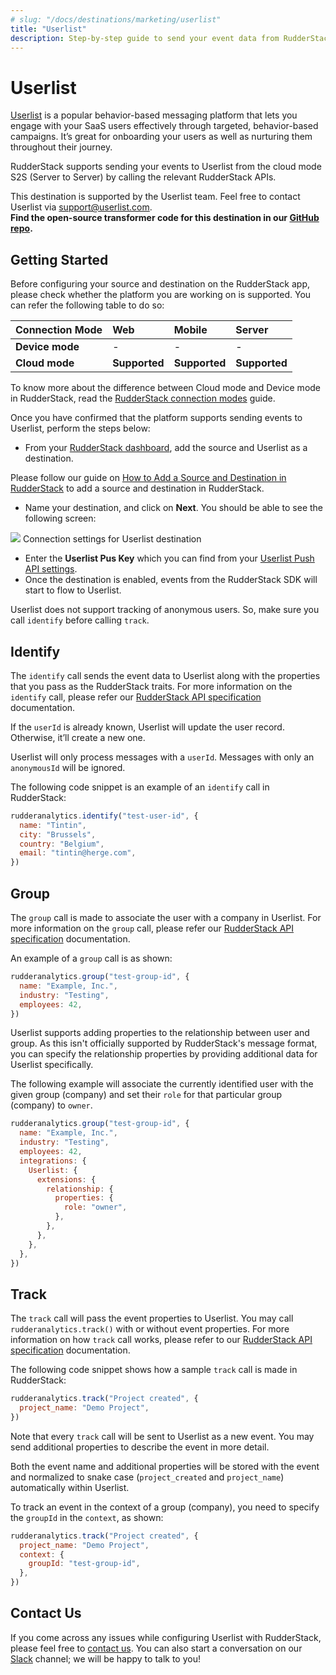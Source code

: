 ```yaml
---
# slug: "/docs/destinations/marketing/userlist"
title: "Userlist"
description: Step-by-step guide to send your event data from RudderStack to Userlist
---
```


# Userlist

[Userlist](https://userlist.com) is a popular behavior-based messaging platform that lets you engage with your SaaS users effectively through targeted, behavior-based campaigns. It’s great for onboarding your users as well as nurturing them throughout their journey.

RudderStack supports sending your events to Userlist from the cloud mode S2S \(Server to Server\) by calling the relevant RudderStack APIs.

<div class="successBlock">
This destination is supported by the Userlist team. Feel free to contact Userlist via <a href="mailto:support@userlist.com">support@userlist.com</a>.
</div>

<div class="successBlock">
<strong>Find the open-source transformer code for this destination in our <a href="https://github.com/rudderlabs/rudder-transformer/tree/master/v0/destinations/userlist">GitHub repo</a>.</strong>
</div>

## Getting Started

Before configuring your source and destination on the RudderStack app, please check whether the platform you are working on is supported. You can refer the following table to do so:

| **Connection Mode** | **Web**       | **Mobile**    | **Server**    |
| :------------------ | :------------ | :------------ | :------------ |
| **Device mode**     | -             | -             | -             |
| **Cloud mode**      | **Supported** | **Supported** | **Supported** |

<div class="infoBlock">
To know more about the difference between Cloud mode and Device mode in RudderStack, read the <a href="https://rudderstack.com/docs/connections/rudderstack-connection-modes/">RudderStack connection modes</a> guide.

</div>

Once you have confirmed that the platform supports sending events to Userlist, perform the steps below:

- From your [RudderStack dashboard](https://app.rudderlabs.com/), add the source and Userlist as a destination.

<div class="infoBlock">
Please follow our guide on <a href="https://rudderstack.com/docs/connections/adding-source-and-destination-rudderstack/">How to Add a Source and Destination in RudderStack</a> to add a source and destination in RudderStack.

</div>

- Name your destination, and click on **Next**. You should be able to see the following screen:

<img src="../../assets/userlist.png" />
<span class="imageTitle">Connection settings for Userlist destination</span>

- Enter the **Userlist Pus Key** which you can find from your [Userlist Push API settings](https://app.userlist.com/settings/push).
- Once the destination is enabled, events from the RudderStack SDK will start to flow to Userlist.

<div class="warningBlock">

Userlist does not support tracking of anonymous users. So, make sure you call `identify` before calling `track`.
</div>

## Identify

The `identify` call sends the event data to Userlist along with the properties that you pass as the RudderStack traits. For more information on the `identify` call, please refer our [RudderStack API specification](https://rudderstack.com/docs/get-started/rudderstack-api-spec) documentation.

If the `userId` is already known, Userlist will update the user record. Otherwise, it’ll create a new one.

<div class="warningBlock">

Userlist will only process messages with a `userId`. Messages with only an `anonymousId` will be ignored.

</div>

The following code snippet is an example of an `identify` call in RudderStack:

```javascript
rudderanalytics.identify("test-user-id", {
  name: "Tintin",
  city: "Brussels",
  country: "Belgium",
  email: "tintin@herge.com",
})
```

## Group

The `group` call is made to associate the user with a company in Userlist. For more information on the `group` call, please refer our [RudderStack API specification](https://rudderstack.com/docs/get-started/rudderstack-api-spec) documentation.

An example of a `group` call is as shown:

```javascript
rudderanalytics.group("test-group-id", {
  name: "Example, Inc.",
  industry: "Testing",
  employees: 42,
})
```

<div class="infoBlock">

Userlist supports adding properties to the relationship between user and group. As this isn't officially supported by RudderStack's message format, you can specify the relationship properties by providing additional data for Userlist specifically.

</div>

The following example will associate the currently identified user with the given group \(company\) and set their `role` for that particular group \(company\) to `owner`.

```javascript
rudderanalytics.group("test-group-id", {
  name: "Example, Inc.",
  industry: "Testing",
  employees: 42,
  integrations: {
    Userlist: {
      extensions: {
        relationship: {
          properties: {
            role: "owner",
          },
        },
      },
    },
  },
})
```

## Track

The `track` call will pass the event properties to Userlist. You may call `rudderanalytics.track()` with or without event properties. For more information on how `track` call works, please refer to our [RudderStack API specification](https://rudderstack.com/docs/get-started/rudderstack-api-spec) documentation.

The following code snippet shows how a sample `track` call is made in RudderStack:

```javascript
rudderanalytics.track("Project created", {
  project_name: "Demo Project",
})
```

<div class="infoBlock">

Note that every `track` call will be sent to Userlist as a new event. You may send additional properties to describe the event in more detail.

Both the event name and additional properties will be stored with the event and normalized to snake case \(`project_created` and `project_name`\) automatically within Userlist.

</div>

To track an event in the context of a group \(company\), you need to specify the `groupId` in the `context`, as shown:

```javascript
rudderanalytics.track("Project created", {
  project_name: "Demo Project",
  context: {
    groupId: "test-group-id",
  },
})
```

## Contact Us

If you come across any issues while configuring Userlist with RudderStack, please feel free to [contact us](mailto:docs@rudderstack.com). You can also start a conversation on our [Slack](https://rudderstack.com/join-rudderstack-slack-community) channel; we will be happy to talk to you!
